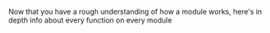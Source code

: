 Now that you have a rough understanding of how a module works, here's in depth info about every function on every module
